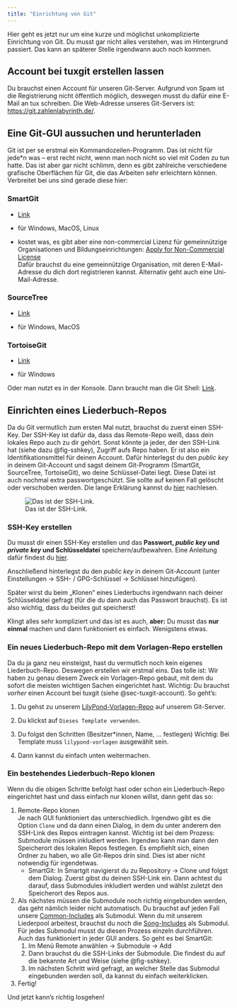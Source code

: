 ```yaml
---
title: "Einrichtung von Git"
---
```


Hier geht es jetzt nur um eine kurze und möglichst unkomplizierte Einrichtung von Git. Du musst gar nicht alles verstehen, was im Hintergrund passiert. Das kann an späterer Stelle irgendwann auch noch kommen.

## Account bei tuxgit erstellen lassen {#sec-tuxgit-account}

Du brauchst einen Account für unseren Git-Server. Aufgrund von Spam ist die Registrierung nicht öffentlich möglich, deswegen musst du dafür eine E-Mail an tux schreiben. Die Web-Adresse unseres Git-Servers ist: <https://git.zahlenlabyrinth.de/>.

## Eine Git-GUI aussuchen und herunterladen

Git ist per se erstmal ein Kommandozeilen-Programm. Das ist nicht für jede\*n was – erst recht nicht, wenn man noch nicht so viel mit Coden zu tun hatte. Das ist aber gar nicht schlimm, denn es gibt zahlreiche verschiedene grafische Oberflächen für Git, die das Arbeiten sehr erleichtern können. Verbreitet bei uns sind gerade diese hier:

### SmartGit

-   [Link](https://www.syntevo.com/smartgit/)

-   für Windows, MacOS, Linux

-   kostet was, es gibt aber eine non-commercial Lizenz für gemeinnützige Organisationen und Bildungseinrichtungen: [Apply for Non-Commercial License](https://www.syntevo.com/register-non-commercial/)\
    Dafür brauchst du eine gemeinnützige Organisation, mit deren E-Mail-Adresse du dich dort registrieren kannst. Alternativ geht auch eine Uni-Mail-Adresse.

### SourceTree

-   [Link](https://www.sourcetreeapp.com/)

-   für Windows, MacOS

### TortoiseGit

-   [Link](https://tortoisegit.org/)

-   für Windows

Oder man nutzt es in der Konsole. Dann braucht man die Git Shell: [Link](https://git-scm.com/downloads).

## Einrichten eines Liederbuch-Repos

Da du Git vermutlich zum ersten Mal nutzt, brauchst du zuerst einen SSH-Key. Der SSH-Key ist dafür da, dass das Remote-Repo weiß, dass dein lokales Repo auch zu dir gehört. Sonst könnte ja jeder, der den SSH-Link hat (siehe dazu @fig-sshkey), Zugriff aufs Repo haben. Er ist also ein Identifikationsmittel für deinen Account. Dafür hinterlegst du den *public key* in deinem Git-Account und sagst deinem Git-Programm (SmartGit, SourceTree, TortoiseGit), wo deine Schlüssel-Datei liegt. Diese Datei ist auch nochmal extra passwortgeschützt. Sie sollte auf keinen Fall gelöscht oder verschoben werden. Die lange Erklärung kannst du [hier](https://www.rrz.uni-hamburg.de/services/hpc/grundwissen/ssh-keys.html) nachlesen.

![Das ist der SSH-Link.](https://anupdhakal.com/static/1ea06fda1c5fa35c6f512e321d5c8923/8b936/github-repo-ssh-link-example.png){#fig-sshkey}

### SSH-Key erstellen

Du musst dir einen SSH-Key erstellen und das **Passwort, *public key* und *private key* und Schlüsseldatei** speichern/aufbewahren. Eine Anleitung dafür findest du [hier](https://www.heise.de/tipps-tricks/SSH-Key-erstellen-so-geht-s-4400280.html?hg=1&hgi=0&hgf=false).

Anschließend hinterlegst du den *public key* in deinem Git-Account (unter Einstellungen -\> SSH- / GPG-Schlüssel -\> Schlüssel hinzufügen).

Später wirst du beim „Klonen“ eines Liederbuchs irgendwann nach deiner Schlüsseldatei gefragt (für die du dann auch das Passwort brauchst). Es ist also wichtig, dass du beides gut speicherst!

Klingt alles sehr kompliziert und das ist es auch, **aber:** Du musst das **nur einmal** machen und dann funktioniert es einfach. Wenigstens etwas.

### Ein neues Liederbuch-Repo mit dem Vorlagen-Repo erstellen

Da du ja ganz neu einsteigst, hast du vermutlich noch kein eigenes Liederbuch-Repo. Deswegen erstellen wir erstmal eins. Das tolle ist: Wir haben zu genau diesem Zweck ein Vorlagen-Repo gebaut, mit dem du sofort die meisten wichtigen Sachen eingerichtet hast. Wichtig: Du brauchst *vorher* einen Account bei tuxgit (siehe @sec-tuxgit-account). So geht’s:

1.  Du gehst zu unserem [LilyPond-Vorlagen-Repo](https://git.zahlenlabyrinth.de/boernel/lilypond-vorlagen) auf unserem Git-Server.

2.  Du klickst auf `Dieses Template verwenden`.

3.  Du folgst den Schritten (Besitzer\*innen, Name, ... festlegen) Wichtig: Bei Template muss `lilypond-vorlagen` ausgewählt sein.

4.  Dann kannst du einfach unten weitermachen.

### Ein bestehendes Liederbuch-Repo klonen

Wenn du die obigen Schritte befolgt hast oder schon ein Liederbuch-Repo eingerichtet hast und dass einfach nur klonen willst, dann geht das so:

1.  Remote-Repo klonen\
    Je nach GUI funktioniert das unterschiedlich. Irgendwo gibt es die Option `Clone` und da dann einen Dialog, in dem du unter anderem den SSH-Link des Repos eintragen kannst. Wichtig ist bei dem Prozess: Submodule müssen inkludiert werden. Irgendwo kann man dann den Speicherort des lokalen Repos festlegen. Es empfiehlt sich, einen Ordner zu haben, wo alle Git-Repos drin sind. Dies ist aber nicht notwendig für irgendetwas.
    -   SmartGit: In Smartgit navigierst du zu Repository -\> Clone und folgst dem Dialog. Zuerst gibst du deinen SSH-Link ein. Dann achtest du darauf, dass Submodules inkludiert werden und wählst zuletzt den Speicherort des Repos aus.
2.  Als nächstes müssen die Submodule noch richtig eingebunden werden, das geht nämlich leider nicht automatisch. Du brauchst auf jeden Fall unsere [Common-Includes](https://git.zahlenlabyrinth.de/boernel/lilypond-common-includes) als Submodul. Wenn du mit unserem Liederpool arbeitest, brauchst du noch die [Song-Includes](https://git.zahlenlabyrinth.de/boernel/lilypond-song-includes) als Submodul. Für jedes Submodul musst du diesen Prozess einzeln durchführen.\
    Auch das funktioniert in jeder GUI anders. So geht es bei SmartGit:
    1.  Im Menü Remote anwählen -\> Submodule -\> Add
    2.  Dann brauchst du die SSH-Links der Submodule. Die findest du auf die bekannte Art und Weise (siehe @fig-sshkey).
    3.  Im nächsten Schritt wird gefragt, an welcher Stelle das Submodul eingebunden werden soll, da kannst du einfach weiterklicken.
3.  Fertig!

Und jetzt kann’s richtig losgehen!

